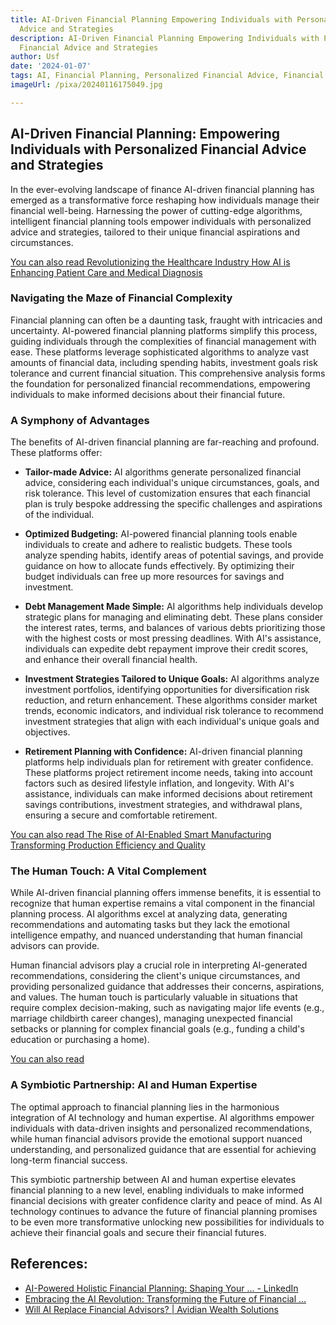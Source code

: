 ```yaml
---
title: AI-Driven Financial Planning Empowering Individuals with Personalized Financial
  Advice and Strategies
description: AI-Driven Financial Planning Empowering Individuals with Personalized
  Financial Advice and Strategies
author: Usf
date: '2024-01-07'
tags: AI, Financial Planning, Personalized Financial Advice, Financial Strategies
imageUrl: /pixa/20240116175049.jpg

---
```

## AI-Driven Financial Planning: Empowering Individuals with Personalized Financial Advice and  Strategies

In the ever-evolving landscape of finance AI-driven financial planning has emerged as a transformative force reshaping how individuals manage their financial well-being. Harnessing  the power of cutting-edge algorithms, intelligent financial planning tools empower individuals with personalized advice and strategies, tailored to their unique financial aspirations and circumstances.

[You can also  read Revolutionizing the Healthcare Industry How AI is Enhancing Patient Care and Medical Diagnosis](Revolutionizing%20the%20Healthcare%20Industry%20How%20AI%20is%20Enhancing%20Patient%20Care%20and%20Medical%20Diagnosis)


### Navigating the  Maze of Financial Complexity

Financial planning can often be a daunting task,  fraught with intricacies and uncertainty. AI-powered financial planning platforms simplify this process, guiding individuals  through the complexities of financial management with  ease. These platforms  leverage sophisticated algorithms to analyze vast amounts of financial data, including spending  habits, investment goals risk tolerance  and current  financial situation. This comprehensive analysis forms the foundation for  personalized financial recommendations, empowering individuals to make informed decisions about their financial future.

### A Symphony of Advantages

The benefits of AI-driven financial planning are far-reaching and profound.  These  platforms offer:

* **Tailor-made Advice:**  AI algorithms generate personalized financial advice, considering each individual's unique circumstances,  goals, and risk tolerance.  This level of customization  ensures that each financial plan is truly bespoke addressing the  specific challenges  and aspirations of the individual.

* **Optimized Budgeting:** AI-powered  financial planning tools  enable individuals to create and  adhere to realistic budgets. These tools analyze spending habits, identify areas of potential savings, and provide guidance on how to allocate funds effectively. By optimizing their budget individuals can free up more resources for savings and investment.

*  **Debt Management Made Simple:** AI algorithms help individuals develop strategic plans for managing and eliminating debt. These  plans consider the interest  rates, terms, and  balances of various  debts prioritizing  those with the highest costs or most pressing  deadlines. With AI's  assistance, individuals can expedite debt repayment improve their credit scores, and  enhance their overall financial health.

*  **Investment Strategies Tailored to Unique Goals:** AI algorithms analyze  investment portfolios, identifying opportunities for diversification risk reduction, and return enhancement. These algorithms consider market  trends, economic  indicators, and individual risk tolerance to recommend investment strategies that align with each  individual's unique goals and objectives.

* **Retirement Planning with Confidence:** AI-driven financial planning platforms help individuals plan for retirement with  greater  confidence. These platforms project retirement income needs, taking into account factors such as desired lifestyle inflation, and longevity. With AI's  assistance, individuals can make  informed  decisions about retirement savings contributions, investment strategies, and  withdrawal plans, ensuring a secure and comfortable retirement.

[You can also read The Rise of AI-Enabled Smart Manufacturing Transforming Production Efficiency and Quality](The%20Rise%20of%20AI-Enabled%20Smart%20Manufacturing%20Transforming%20Production%20Efficiency%20and%20Quality)


### The Human Touch: A Vital Complement

While AI-driven financial planning offers immense benefits, it is essential to  recognize that human expertise remains a vital component in the financial planning process. AI algorithms excel  at analyzing data, generating recommendations and automating tasks but they lack the emotional intelligence empathy, and nuanced understanding that human  financial advisors can provide.

Human  financial advisors play a crucial role in interpreting AI-generated recommendations, considering the client's  unique circumstances, and providing personalized guidance that addresses their  concerns, aspirations, and values. The human touch is particularly  valuable in situations that  require complex decision-making, such as navigating major life events (e.g., marriage childbirth career changes), managing unexpected financial setbacks  or planning for complex financial goals (e.g., funding  a child's education or purchasing a home).

[You can also read ]()


### A Symbiotic  Partnership: AI and Human Expertise

The optimal approach to financial planning lies in the harmonious integration of AI  technology and human expertise. AI algorithms empower individuals with data-driven insights and personalized recommendations,  while human financial advisors provide the  emotional support nuanced understanding, and personalized guidance that are  essential for  achieving  long-term financial success.

This symbiotic partnership between AI  and human expertise elevates financial planning to a new level, enabling individuals to make informed financial decisions with greater confidence clarity and  peace  of mind. As AI technology  continues to advance the future of financial planning promises  to be even more transformative unlocking new possibilities for individuals to achieve their financial goals and secure their financial  futures.

## References:
- [AI-Powered Holistic Financial Planning: Shaping Your ... - LinkedIn](https://www.linkedin.com/pulse/ai-powered-holistic-financial-planning-shaping-your-ahrens-teixeira-yyvae)
- [Embracing the AI Revolution: Transforming the Future of Financial ...](https://www.linkedin.com/pulse/embracing-ai-revolution-transforming-future-financial-mark)
- [Will AI Replace Financial Advisors? | Avidian Wealth Solutions](https://avidianwealth.com/financial-insights/articles/will-ai-replace-financial-advisors/)
